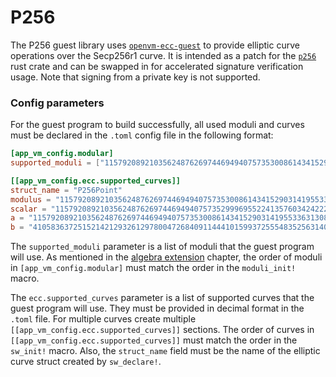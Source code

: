 # P256

The P256 guest library uses [`openvm-ecc-guest`](../acceleration-using-extensions/elliptic-curve-cryptography.md) to provide elliptic curve operations over the Secp256r1 curve. It is intended as a patch for the [`p256`](https://crates.io/crates/p256) rust crate and can be swapped in for accelerated signature verification usage. Note that signing from a private key is not supported.  


### Config parameters

For the guest program to build successfully, all used moduli and curves must be declared in the `.toml` config file in the following format:

```toml
[app_vm_config.modular]
supported_moduli = ["115792089210356248762697446949407573530086143415290314195533631308867097853951", "115792089210356248762697446949407573529996955224135760342422259061068512044369"]

[[app_vm_config.ecc.supported_curves]]
struct_name = "P256Point"
modulus = "115792089210356248762697446949407573530086143415290314195533631308867097853951"
scalar = "115792089210356248762697446949407573529996955224135760342422259061068512044369"
a = "115792089210356248762697446949407573530086143415290314195533631308867097853948"
b = "41058363725152142129326129780047268409114441015993725554835256314039467401291"
```

The `supported_moduli` parameter is a list of moduli that the guest program will use. As mentioned in the [algebra extension](../acceleration-using-extensions/algebra.md) chapter, the order of moduli in `[app_vm_config.modular]` must match the order in the `moduli_init!` macro.

The `ecc.supported_curves` parameter is a list of supported curves that the guest program will use. They must be provided in decimal format in the `.toml` file. For multiple curves create multiple `[[app_vm_config.ecc.supported_curves]]` sections. The order of curves in `[[app_vm_config.ecc.supported_curves]]` must match the order in the `sw_init!` macro.
Also, the `struct_name` field must be the name of the elliptic curve struct created by `sw_declare!`.
